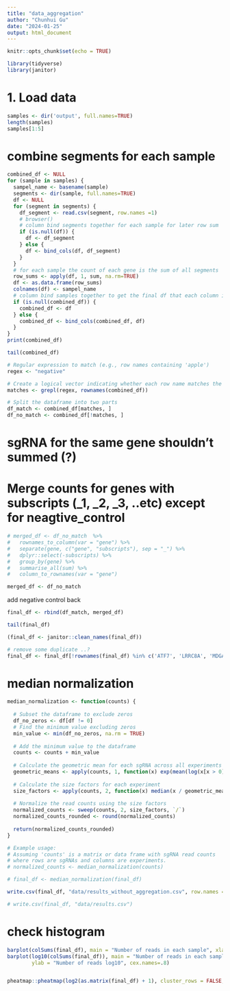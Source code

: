 ```yaml
---
title: "data_aggregation"
author: "Chunhui Gu"
date: "2024-01-25"
output: html_document
---
```


```r
knitr::opts_chunk$set(echo = TRUE)
```




```r
library(tidyverse)
library(janitor)
```



# 1. Load data
```r
samples <- dir('output', full.names=TRUE)
length(samples)
samples[1:5]
```


# combine segments for each sample
```r
combined_df <- NULL
for (sample in samples) {
  sampel_name <- basename(sample)
  segments <- dir(sample, full.names=TRUE)
  df <- NULL
  for (segment in segments) {
    df_segment <- read.csv(segment, row.names =1)
    # browser()
    # column bind segments together for each sample for later row sum
    if (is.null(df)) {
      df <- df_segment
    } else {
      df <- bind_cols(df, df_segment)
    }
  }
  # for each sample the count of each gene is the sum of all segments
  row_sums <- apply(df, 1, sum, na.rm=TRUE)
  df <- as.data.frame(row_sums)
  colnames(df) <- sampel_name
  # column bind samples together to get the final df that each column is a sample and each row is a gene
  if (is.null(combined_df)) {
    combined_df <- df
  } else {
    combined_df <- bind_cols(combined_df, df)
  }
}
print(combined_df)
```
```r
tail(combined_df)
```

```r
# Regular expression to match (e.g., row names containing 'apple')
regex <- "negative"

# Create a logical vector indicating whether each row name matches the regex
matches <- grepl(regex, rownames(combined_df))

# Split the dataframe into two parts
df_match <- combined_df[matches, ]
df_no_match <- combined_df[!matches, ]
```


# sgRNA for the same gene shouldn't summed (?)
# Merge counts for genes with subscripts (_1, _2, _3, ..etc) except for neagtive_control
```r
# merged_df <- df_no_match  %>%
#   rownames_to_column(var = "gene") %>%
#   separate(gene, c("gene", "subscripts"), sep = "_") %>%
#   dplyr::select(-subscripts) %>%
#   group_by(gene) %>%
#   summarise_all(sum) %>%
#   column_to_rownames(var = "gene")

merged_df <- df_no_match
```


add negative control back
```r
final_df <- rbind(df_match, merged_df)
```


```r
tail(final_df)
```


```r
(final_df <- janitor::clean_names(final_df))
```



```r
# remove some duplicate ..?
final_df <- final_df[!rownames(final_df) %in% c('ATF7', 'LRRC8A', 'MDGA2', 'POU6F1', 'PRND', 'RPL24'), ]
```



# median normalization
```r
median_normalization <- function(counts) {
  
  # Subset the dataframe to exclude zeros
  df_no_zeros <- df[df != 0]
  # Find the minimum value excluding zeros
  min_value <- min(df_no_zeros, na.rm = TRUE)
  
  # Add the minimum value to the dataframe
  counts <- counts + min_value
  
  # Calculate the geometric mean for each sgRNA across all experiments
  geometric_means <- apply(counts, 1, function(x) exp(mean(log(x[x > 0]))))
  
  # Calculate the size factors for each experiment
  size_factors <- apply(counts, 2, function(x) median(x / geometric_means))
  
  # Normalize the read counts using the size factors
  normalized_counts <- sweep(counts, 2, size_factors, `/`)
  normalized_counts_rounded <- round(normalized_counts)
  
  return(normalized_counts_rounded)
}

# Example usage:
# Assuming 'counts' is a matrix or data frame with sgRNA read counts
# where rows are sgRNAs and columns are experiments.
# normalized_counts <- median_normalization(counts)

```


```r
# final_df <- median_normalization(final_df)
```


```r
write.csv(final_df, "data/results_without_aggregation.csv", row.names = TRUE)
```

```r
# write.csv(final_df, "data/results.csv")
```

# check histogram
```r
barplot(colSums(final_df), main = "Number of reads in each sample", xlab = "Sample", ylab = "Number of reads", cex.names=.8)
barplot(log10(colSums(final_df)), main = "Number of reads in each sample log10 scale", xlab = "Sample", 
        ylab = "Number of reads log10", cex.names=.8)
```



```r

```



```r
pheatmap::pheatmap(log2(as.matrix(final_df) + 1), cluster_rows = FALSE, cluster_cols = FALSE, show_rownames = FALSE, show_colnames = TRUE)
```

